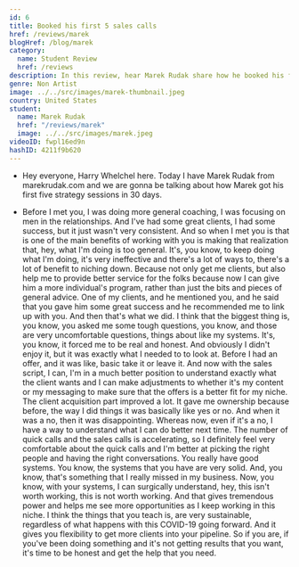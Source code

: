 ```yaml
---
id: 6
title: Booked his first 5 sales calls
href: /reviews/marek
blogHref: /blog/marek
category:
  name: Student Review
  href: /reviews
description: In this review, hear Marek Rudak share how he booked his first 5 sales calls without spending a dime on ads in less than 30 days.
genre: Non Artist
image: ../../src/images/marek-thumbnail.jpeg
country: United States
student:
  name: Marek Rudak
  href: "/reviews/marek"
  image: ../../src/images/marek.jpeg
videoID: fwpl16ed9n
hashID: 4211f9b620
---
```


- Hey everyone, Harry Whelchel here. Today I have Marek Rudak from marekrudak.com and we are gonna be talking about how Marek got his first five strategy sessions in 30 days.

- Before I met you, I was doing more general coaching, I was focusing on men in the relationships. And I've had some great clients, I had some success, but it just wasn't very consistent. And so when I met you is that is one of the main benefits of working with you is making that realization that, hey, what I'm doing is too general. It's, you know, to keep doing what I'm doing, it's very ineffective and there's a lot of ways to, there's a lot of benefit to niching down. Because not only get me clients, but also help me to provide better service for the folks because now I can give him a more individual's program, rather than just the bits and pieces of general advice. One of my clients, and he mentioned you, and he said that you gave him some great success and he recommended me to link up with you. And then that's what we did. I think that the biggest thing is, you know, you asked me some tough questions, you know, and those are very uncomfortable questions, things about like my systems. It's, you know, it forced me to be real and honest. And obviously I didn't enjoy it, but it was exactly what I needed to to look at. Before I had an offer, and it was like, basic take it or leave it. And now with the sales script, I can, I'm in a much better position to understand exactly what the client wants and I can make adjustments to whether it's my content or my messaging to make sure that the offers is a better fit for my niche. The client acquisition part improved a lot. It gave me ownership because before, the way I did things it was basically like yes or no. And when it was a no, then it was disappointing. Whereas now, even if it's a no, I have a way to understand what I can do better next time. The number of quick calls and the sales calls is accelerating, so I definitely feel very comfortable about the quick calls and I'm better at picking the right people and having the right conversations. You really have good systems. You know, the systems that you have are very solid. And, you know, that's something that I really missed in my business. Now, you know, with your systems, I can surgically understand, hey, this isn't worth working, this is not worth working. And that gives tremendous power and helps me see more opportunities as I keep working in this niche. I think the things that you teach is, are very sustainable, regardless of what happens with this COVID-19 going forward. And it gives you flexibility to get more clients into your pipeline. So if you are, if you've been doing something and it's not getting results that you want, it's time to be honest and get the help that you need.
